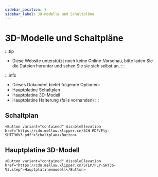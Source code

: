 ```yaml
---
sidebar_position: 7
sidebar_label: 3D-Modelle und Schaltpläne
---
```




# 3D-Modelle und Schaltpläne


:::tip
* Diese Website unterstützt noch keine Online-Vorschau, bitte laden Sie die Dateien herunter und sehen Sie sie sich selbst an.
:::

:::info
* Dieses Dokument bietet folgende Optionen:
* Hauptplatine Schaltplan
* Hauptplatine 3D-Modell
* Hauptplatine Halterung (falls vorhanden)
:::

## Schaltplan

    <Button variant="contained" disableElevation href="https://cdn.mellow.klipper.cn/SCH-PDF/Fly-SHTT36V3.pdf">Schaltplan</Button>


## Hauptplatine 3D-Modell

    <Button variant="contained" disableElevation href="https://cdn.mellow.klipper.cn/STEP/FLY-SHT36-V3.step">Hauptplatinenmodell</Button>